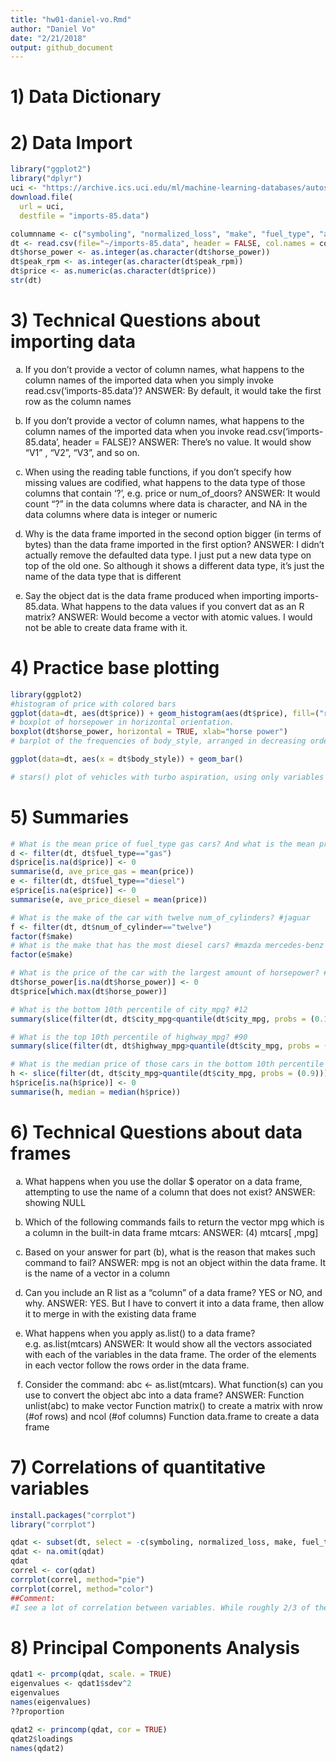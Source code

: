 ```yaml
---
title: "hw01-daniel-vo.Rmd"
author: "Daniel Vo"
date: "2/21/2018"
output: github_document
---
```


# 1) Data Dictionary
# 2) Data Import
```r
library("ggplot2")
library("dplyr")
uci <- "https://archive.ics.uci.edu/ml/machine-learning-databases/autos/imports-85.data"
download.file(
  url = uci, 
  destfile = "imports-85.data")

columnname <- c("symboling", "normalized_loss", "make", "fuel_type", "aspiration", "number_of_doors", 'body_style', 'drive_wheels', 'engine_location', 'wheel_base', 'length' , 'width', 'height' , "curb_weight", 'engine_type', 'num_of_cylinders', 'engine_system', 'fuel_system', 'bore', ' stroke' , 'compression_ratio', 'horse_power', 'peak_rpm', 'city_mpg', 'highway_mpg', 'price')
dt <- read.csv(file="~/imports-85.data", header = FALSE, col.names = columnname, stringsAsFactors = FALSE, na.strings = "")
dt$horse_power <- as.integer(as.character(dt$horse_power))
dt$peak_rpm <- as.integer(as.character(dt$peak_rpm))
dt$price <- as.numeric(as.character(dt$price))
str(dt)
```

# 3) Technical Questions about importing data 
a. If you don’t provide a vector of column names, what happens to the column names of
the imported data when you simply invoke read.csv('imports-85.data')?
ANSWER: By default, it would take the first row as the column names

b. If you don’t provide a vector of column names, what happens to the column names of the imported data when you invoke read.csv('imports-85.data', header = FALSE)?
ANSWER: There's no value. It would show "V1" , "V2", "V3", and so on.

c. When using the reading table functions, if you don’t specify how missing values are
codified, what happens to the data type of those columns that contain '?', e.g. price
or num_of_doors?
ANSWER: It would count "?"  in the data columns where data is character, and NA in the data columns where data is integer or numeric

d. Why is the data frame imported in the second option bigger (in terms of bytes) than the data frame imported in the first option?
ANSWER: I didn't actually remove the defaulted data type. I just put a new data type on top of the old one. So although it shows a different data type, it's just the name of the data type that is different

e. Say the object dat is the data frame produced when importing imports-85.data.
What happens to the data values if you convert dat as an R matrix?
ANSWER: Would become a vector with atomic values. I would not be able to create data frame with it. 

# 4) Practice base plotting
```r
library(ggplot2)
#histogram of price with colored bars
ggplot(data=dt, aes(dt$price)) + geom_histogram(aes(dt$price), fill=("red"))
# boxplot of horsepower in horizontal orientation.
boxplot(dt$horse_power, horizontal = TRUE, xlab="horse power")
# barplot of the frequencies of body_style, arranged in decreasing order. ***

ggplot(data=dt, aes(x = dt$body_style)) + geom_bar()

# stars() plot of vehicles with turbo aspiration, using only variables wheel-base, length, width, height, and price. ***

```

# 5) Summaries
```r
# What is the mean price of fuel_type gas cars? And what is the mean price of fuel_type diesel cars? (removing missing values) #gas = 12637.14 #diesel = 15838.15
d <- filter(dt, dt$fuel_type=="gas")
d$price[is.na(d$price)] <- 0
summarise(d, ave_price_gas = mean(price))
e <- filter(dt, dt$fuel_type=="diesel")
e$price[is.na(e$price)] <- 0
summarise(e, ave_price_diesel = mean(price))

# What is the make of the car with twelve num_of_cylinders? #jaguar
f <- filter(dt, dt$num_of_cylinder=="twelve")
factor(f$make)
# What is the make that has the most diesel cars? #mazda mercedes-benz nissan peugot toyota volkswagen volvo
factor(e$make)

# What is the price of the car with the largest amount of horsepower? #not available
dt$horse_power[is.na(dt$horse_power)] <- 0
dt$price[which.max(dt$horse_power)]

# What is the bottom 10th percentile of city_mpg? #12
summary(slice(filter(dt, dt$city_mpg<quantile(dt$city_mpg, probs = (0.1)))))

# What is the top 10th percentile of highway_mpg? #90
summary(slice(filter(dt, dt$highway_mpg>quantile(dt$city_mpg, probs = (0.9)))))

# What is the median price of those cars in the bottom 10th percentile of city_mpg? #6575
h <- slice(filter(dt, dt$city_mpg>quantile(dt$city_mpg, probs = (0.9))))
h$price[is.na(h$price)] <- 0
summarise(h, median = median(h$price))
```

# 6) Technical Questions about data frames
a. What happens when you use the dollar $ operator on a data frame, attempting to use
the name of a column that does not exist?
ANSWER: showing NULL

b. Which of the following commands fails to return the vector mpg which is a column in
the built-in data frame mtcars:
ANSWER: (4) mtcars[ ,mpg]

c. Based on your answer for part (b), what is the reason that makes such command to
fail?
ANSWER: mpg is not an object within the data frame. It is the name of a vector in a column

d. Can you include an R list as a “column” of a data frame? YES or NO, and why.
ANSWER: YES. But I have to convert it into a data frame, then allow it to merge in with the existing data frame

e. What happens when you apply as.list() to a data frame? e.g. as.list(mtcars)
ANSWER: It would show all the vectors associated with each of the variables in the data frame. The order of the elements in each vector follow the rows order in the data frame. 

f. Consider the command: abc <- as.list(mtcars). What function(s) can you use to
convert the object abc into a data frame?
ANSWER: Function unlist(abc) to make vector
Function matrix() to create a matrix with nrow (#of rows) and ncol (#of columns)
Function data.frame to create a data frame

# 7) Correlations of quantitative variables
```r
install.packages("corrplot")
library("corrplot")

qdat <- subset(dt, select = -c(symboling, normalized_loss, make, fuel_type, aspiration, number_of_doors, body_style, drive_wheels, engine_location, engine_type, num_of_cylinders, fuel_system, bore, X.stroke) )
qdat <- na.omit(qdat)
qdat
correl <- cor(qdat)
corrplot(correl, method="pie")
corrplot(correl, method="color")
##Comment:
#I see a lot of correlation between variables. While roughly 2/3 of the correlation is positive, and 1/3 is negative. The degree of correlation varies 
```

# 8) Principal Components Analysis

```r
qdat1 <- prcomp(qdat, scale. = TRUE)
eigenvalues <- qdat1$sdev^2
eigenvalues
names(eigenvalues)
??proportion

qdat2 <- princomp(qdat, cor = TRUE)
qdat2$loadings
names(qdat2)


```











